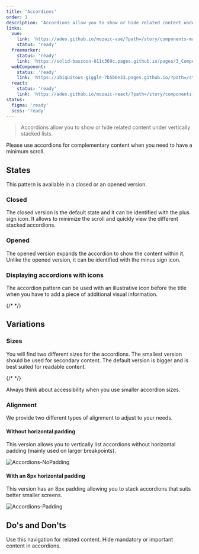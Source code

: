 ```yaml
---
title: 'Accordions'
order: 1
description: 'Accordions allow you to show or hide related content under vertically stacked lists'
links:
  vue:
    link: 'https://adeo.github.io/mozaic-vue/?path=/story/components-maccordion'
    status: 'ready'
  freemarker:
    status: 'ready'
    link: 'https://solid-bassoon-011c369c.pages.github.io/pages/3_Components/accordion/'
  webComponent:
    status: 'ready'
    link: 'https://ubiquitous-giggle-7b5b6e33.pages.github.io/?path=/story/components-accordion'
  react:
    status: 'ready'
    link: 'https://adeo.github.io/mozaic-react/?path=/story/components-accordion'
status:
  figma: 'ready'
  scss: 'ready'
---
```


> Accordions allow you to show or hide related content under vertically stacked lists.

  <Highlight theme="tips" title="When to use">

Please use accordions for complementary content when you need to have a minimum scroll.

  </Highlight>

## States

This pattern is available in a closed or an opened version.

### Closed

The closed version is the default state and it can be identified with the plus sign icon. It allows to minimize the scroll and quickly view the different stacked accordions.

### Opened

The opened version expands the accordion to show the content within it. Unlike the opened version, it can be identified with the minus sign icon.

### Displaying accordions with icons

The accordion pattern can be used with an illustrative icon before the title when you have to add a piece of additional visual information.

{/* <Preview path="icon" nude /> */}

## Variations

### Sizes

You will find two different sizes for the accordions. The smallest version should be used for secondary content. The default version is bigger and is best suited for readable content.

{/* <Preview path="sizes" nude /> */}

<Highlight theme="warning" title="Be aware">

Always think about accessibility when you use smaller accordion sizes.

</Highlight>

### Alignment

We provide two different types of alignment to adjust to your needs.

#### Without horizontal padding

This version allows you to vertically list accordions without horizontal padding (mainly used on larger breakpoints).

![Accordions-NoPadding](Accordions-NoPadding--Zoning.png)

#### With an 8px horizontal padding

This version has an 8px padding allowing you to stack accordions that suits better smaller screens.

![Accordions-Padding](Accordions-Padding--Zoning.png)

## Do's and Don'ts

<HintItem>Use this navigation for related content.</HintItem>
<HintItem dont>Hide mandatory or important content in accordions.</HintItem>
